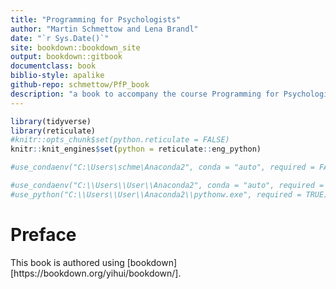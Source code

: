 ```yaml
---
title: "Programming for Psychologists"
author: "Martin Schmettow and Lena Brandl"
date: "`r Sys.Date()`"
site: bookdown::bookdown_site
output: bookdown::gitbook
documentclass: book
biblio-style: apalike
github-repo: schmettow/PfP_book
description: "a book to accompany the course Programming for Psychologists"
---
```


```r
library(tidyverse)
library(reticulate)
#knitr::opts_chunk$set(python.reticulate = FALSE)
knitr::knit_engines$set(python = reticulate::eng_python)

#use_condaenv("C:\Users\schme\Anaconda2", conda = "auto", required = FALSE)

#use_condaenv("C:\\Users\\User\\Anaconda2", conda = "auto", required = FALSE)
#use_python("C:\\Users\\User\\Anaconda2\\pythonw.exe", required = TRUE)
```

# Preface {-}

This book is authored using [bookdown][https://bookdown.org/yihui/bookdown/].

